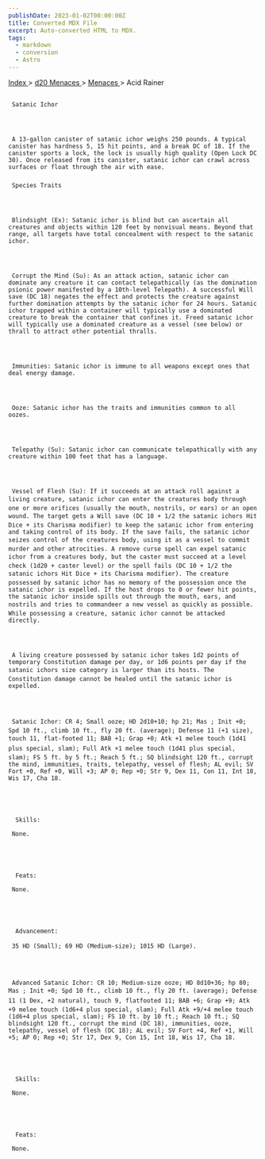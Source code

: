 ```yaml
---
publishDate: 2023-01-02T00:00:00Z
title: Converted MDX File
excerpt: Auto-converted HTML to MDX.
tags:
  - markdown
  - conversion
  - Astro
---
```


[
Index
](-index) >
[
d20 Menaces
](menaces-d20-index) >
[
Menaces
](menaces-d20-menaces-index) > Acid Rainer

##

     Satanic Ichor




     A 13-gallon canister of satanic ichor weighs 250 pounds. A typical canister has hardness 5, 15 hit points, and a break DC of 18. If the canister sports a lock, the lock is usually high quality (Open Lock DC 30). Once released from its canister, satanic ichor can crawl across surfaces or float through the air with ease.

###

     Species Traits




     Blindsight (Ex): Satanic ichor is blind but can ascertain all creatures and objects within 120 feet by nonvisual means. Beyond that range, all targets have total concealment with respect to the satanic ichor.




     Corrupt the Mind (Su): As an attack action, satanic ichor can dominate any creature it can contact telepathically (as the domination psionic power manifested by a 10th-level Telepath). A successful Will save (DC 18) negates the effect and protects the creature against further domination attempts by the satanic ichor for 24 hours. Satanic ichor trapped within a container will typically use a dominated creature to break the container that confines it. Freed satanic ichor will typically use a dominated creature as a vessel (see below) or thrall to attract other potential thralls.




     Immunities: Satanic ichor is immune to all weapons except ones that deal energy damage.




     Ooze: Satanic ichor has the traits and immunities common to all oozes.




     Telepathy (Su): Satanic ichor can communicate telepathically with any creature within 100 feet that has a language.




     Vessel of Flesh (Su): If it succeeds at an attack roll against a living creature, satanic ichor can enter the creatures body through one or more orifices (usually the mouth, nostrils, or ears) or an open wound. The target gets a Will save (DC 10 + 1/2 the satanic ichors Hit Dice + its Charisma modifier) to keep the satanic ichor from entering and taking control of its body. If the save fails, the satanic ichor seizes control of the creatures body, using it as a vessel to commit murder and other atrocities. A remove curse spell can expel satanic ichor from a creatures body, but the caster must succeed at a level check (1d20 + caster level) or the spell fails (DC 10 + 1/2 the satanic ichors Hit Dice + its Charisma modifier). The creature possessed by satanic ichor has no memory of the possession once the satanic ichor is expelled. If the host drops to 0 or fewer hit points, the satanic ichor inside spills out through the mouth, ears, and nostrils and tries to commandeer a new vessel as quickly as possible. While possessing a creature, satanic ichor cannot be attacked directly.




     A living creature possessed by satanic ichor takes 1d2 points of temporary Constitution damage per day, or 1d6 points per day if the satanic ichors size category is larger than its hosts. The Constitution damage cannot be healed until the satanic ichor is expelled.




     Satanic Ichor: CR 4; Small ooze; HD 2d10+10; hp 21; Mas ; Init +0; Spd 10 ft., climb 10 ft., fly 20 ft. (average); Defense 11 (+1 size), touch 11, flat-footed 11; BAB +1; Grap +0; Atk +1 melee touch (1d41 plus special, slam); Full Atk +1 melee touch (1d41 plus special, slam); FS 5 ft. by 5 ft.; Reach 5 ft.; SQ blindsight 120 ft., corrupt the mind, immunities, traits, telepathy, vessel of flesh; AL evil; SV Fort +0, Ref +0, Will +3; AP 0; Rep +0; Str 9, Dex 11, Con 11, Int 18, Wis 17, Cha 18.





      Skills:

     None.





      Feats:

     None.





      Advancement:

     35 HD (Small); 69 HD (Medium-size); 1015 HD (Large).




     Advanced Satanic Ichor: CR 10; Medium-size ooze; HD 8d10+36; hp 80; Mas ; Init +0; Spd 10 ft., climb 10 ft., fly 20 ft. (average); Defense 11 (1 Dex, +2 natural), touch 9, flatfooted 11; BAB +6; Grap +9; Atk +9 melee touch (1d6+4 plus special, slam); Full Atk +9/+4 melee touch (1d6+4 plus special, slam); FS 10 ft. by 10 ft.; Reach 10 ft.; SQ blindsight 120 ft., corrupt the mind (DC 18), immunities, ooze, telepathy, vessel of flesh (DC 18); AL evil; SV Fort +4, Ref +1, Will +5; AP 0; Rep +0; Str 17, Dex 9, Con 15, Int 18, Wis 17, Cha 18.





      Skills:

     None.





      Feats:

     None.
